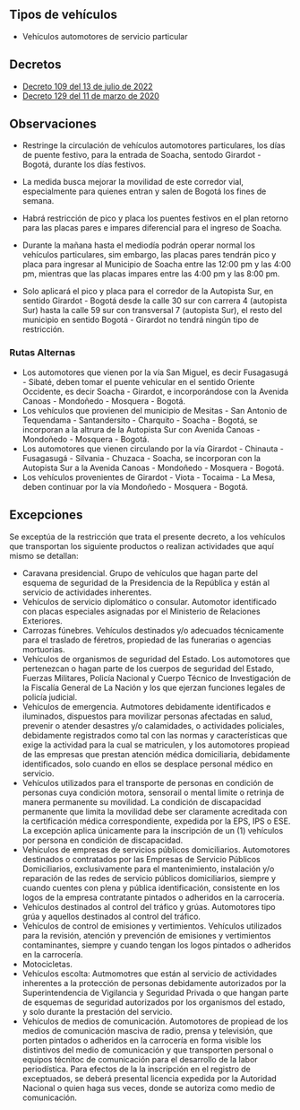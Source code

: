 ## Tipos de vehículos

- Vehículos automotores de servicio particular

## Decretos

- [Decreto 109 del 13 de julio de 2022](/soacha/decreto-109-del-13-de-julio-de-2022.pdf)
- [Decreto 129 del 11 de marzo de 2020](http://www.alcaldiasoacha.gov.co/index.php?option=com_phocadownload&view=file&id=119264:decreto-129-de-2020-dictan-disposiciones-ordenamiento-de-transito&start=20&Itemid=334)

## Observaciones

- Restringe la circulación de vehículos automotores particulares, los días de puente festivo, para la entrada de Soacha, sentodo Girardot - Bogotá, durante los días festivos.

- La medida busca mejorar la movilidad de este corredor vial, especialmente para quienes entran y salen de Bogotá los fines de semana.

- Habrá restricción de pico y placa los puentes festivos en el plan retorno para las placas pares e impares diferencial para el ingreso de Soacha.

- Durante la mañana hasta el mediodía podrán operar normal los vehículos particulares, sim embargo, las placas pares tendrán pico y placa para ingresar al Municipio de Soacha entre las 12:00 pm y las 4:00 pm, mientras que las placas impares entre las 4:00 pm y las 8:00 pm.

- Solo aplicará el pico y placa para el corredor de la Autopista Sur, en sentido Girardot - Bogotá desde la calle 30 sur con carrera 4 (autopista Sur) hasta la calle 59 sur con transversal 7 (autopista Sur), el resto del municipio en sentido Bogotá - Girardot no tendrá ningún tipo de restricción.

### Rutas Alternas

- Los automotores que vienen por la vía San Miguel, es decir Fusagasugá - Sibaté, deben tomar el puente vehicular en el sentido Oriente Occidente, es decir Soacha - Girardot, e incorporándose con la Avenida Canoas - Mondoñedo - Mosquera - Bogotá.
- Los vehículos que provienen del municipio de Mesitas - San Antonio de Tequendama - Santandersito - Charquito - Soacha - Bogotá, se incorporan a la altrura de la Autopista Sur con Avenida Canoas - Mondoñedo - Mosquera - Bogotá.
- Los automotores que vienen circulando por la vía Girardot - Chinauta - Fusagasugá - Silvania - Chuzaca - Soacha, se incorporan con la Autopista Sur a la Avenida Canoas - Mondoñedo - Mosquera - Bogotá.
- Los vehículos provenientes de Girardot - Viota - Tocaima - La Mesa, deben continuar por la vía Mondoñedo - Mosquera - Bogotá.

## Excepciones

Se exceptúa de la restricción que trata el presente decreto, a los vehículos que transportan los siguiente productos o realizan actividades que aquí mismo se detallan:

- Caravana presidencial. Grupo de vehículos que hagan parte del esquema de seguridad de la Presidencia de la República y están al servicio de actividades inherentes.
- Vehículos de servicio diplomático o consular. Automotor identificado con placas especiales asignadas por el Ministerio de Relaciones Exteriores.
- Carrozas fúnebres. Vehículos destinados y/o adecuados técnicamente para el traslado de féretros, propiedad de las funerarias o agencias mortuorias.
- Vehículos de organismos de seguridad del Estado. Los automotores que pertenezcan o hagan parte de los cuerpos de seguridad del Estado, Fuerzas Militares, Policía Nacional y Cuerpo Técnico de Investigación de la Fiscalía General de La Nación y los que ejerzan funciones legales de policía judicial.
- Vehículos de emergencia. Autmotores debidamente identificados e iluminados, dispuestos para movilizar personas afectadas en salud, prevenir o atender desastres y/o calamidades, o actividades policiales, debidamente registrados como tal con las normas y características que exige la actividad para la cual se matriculen, y los automotores propiead de las empresas que prestan atención médica domiciliaria, debidamente identificados, solo cuando en ellos se desplace personal médico en servicio.
- Vehículos utilizados para el transporte de personas en condición de personas cuya condición motora, sensorail o mental limite o retrinja de manera permanente su movilidad. La condición de discapacidad permanente que limita la movilidad debe ser claramente acreditada con la certificación médica correspondiente, expedida por la EPS, IPS o ESE. La excepción aplica únicamente para la inscripción de un (1) vehículos por persona en condición de discapacidad.
- Vehículos de empresas de servicios públicos domiciliarios. Automotores destinados o contratados por las Empresas de Servicio Públicos Domiciliarios, exclusivamente para el mantenimiento, instalación y/o reparación de las redes de servicio públicos domiciliarios, siempre y cuando cuentes con plena y pública identificación, consistente en los logos de la empresa contratante pintados o adheridos en la carrocería.
- Vehículos destinados al control del tráfico y grúas. Automotores tipo grúa y aquellos destinados al control del tráfico.
- Vehículos de control de emisiones y vertimientos. Vehículos utilizados para la revisión, atención y prevención de emisiones y vertimientos contaminantes, siempre y cuando tengan los logos pintados o adheridos en la carrocería.
- Motocicletas.
- Vehículos escolta: Autmomotres que están al servicio de actividades inherentes a la protección de personas debidamente autorizados por la Superintendencia de Vigilancia y Seguridad Privada o que hangan parte de esquemas de seguridad autorizados por los organismos del estado, y solo durante la prestación del servicio.
- Vehículos de medios de comunicación. Automotores de propiead de los medios de comunicación masciva de radio, prensa y televisión, que porten pintados o adheridos en la carrocería en forma visible los distintivos del medio de comunicación y que transporten personal o equipos técnitoc de comunicación para el desarrollo de la labor periodística. Para efectos de la la inscripción en el registro de exceptuados, se deberá presental licencia expedida por la Autoridad Nacional o quien haga sus veces, donde se autoriza como medio de comunicación.
